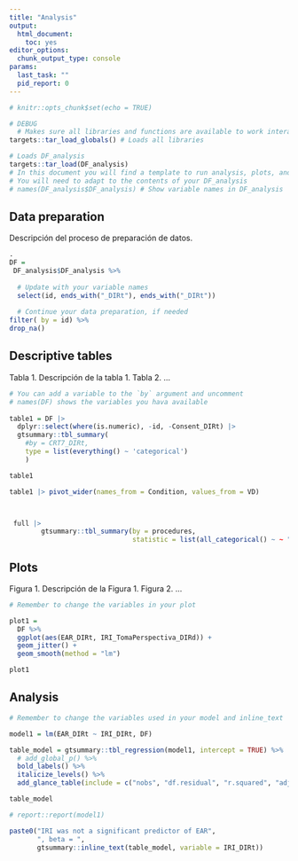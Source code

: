 ```yaml
---
title: "Analysis"
output: 
  html_document: 
    toc: yes
editor_options: 
  chunk_output_type: console
params:
  last_task: ""
  pid_report: 0
---
```


```r

# knitr::opts_chunk$set(echo = TRUE)

# DEBUG
  # Makes sure all libraries and functions are available to work interactivelly
targets::tar_load_globals() # Loads all libraries

# Loads DF_analysis
targets::tar_load(DF_analysis)
# In this document you will find a template to run analysis, plots, and tables
# You will need to adapt to the contents of your DF_analysis
# names(DF_analysis$DF_analysis) # Show variable names in DF_analysis

```

## Data preparation

Descripción del proceso de preparación de datos.

```r
.
DF =
 DF_analysis$DF_analysis %>% 
  
  # Update with your variable names
  select(id, ends_with("_DIRt"), ends_with("_DIRt"))
  
  # Continue your data preparation, if needed
filter( by = id) %>% 
drop_na()


```

## Descriptive tables

Tabla 1. Descripción de la tabla 1. Tabla 2. ...

```r

# You can add a variable to the `by` argument and uncomment
# names(DF) shows the variables you hava available
  
table1 = DF |>
  dplyr::select(where(is.numeric), -id, -Consent_DIRt) |> 
  gtsummary::tbl_summary(
    #by = CRT7_DIRt,
    type = list(everything() ~ 'categorical')
    )

table1

table1 |> pivot_wider(names_from = Condition, values_from = VD)



 full |> 
        gtsummary::tbl_summary(by = procedures,
                               statistic = list(all_categorical() ~ ~ "{mean} ({sd}) {n} ({p})"), missing = "ifany")

```

## Plots

Figura 1. Descripción de la Figura 1. Figura 2. ...

```r

# Remember to change the variables in your plot

plot1 =
  DF %>%
  ggplot(aes(EAR_DIRt, IRI_TomaPerspectiva_DIRd)) +
  geom_jitter() +
  geom_smooth(method = "lm")

plot1

```

## Analysis

```r

# Remember to change the variables used in your model and inline_text 

model1 = lm(EAR_DIRt ~ IRI_DIRt, DF)

table_model = gtsummary::tbl_regression(model1, intercept = TRUE) %>% 
  # add_global_p() %>%
  bold_labels() %>% 
  italicize_levels() %>% 
  add_glance_table(include = c("nobs", "df.residual", "r.squared", "adj.r.squared"))

table_model

# report::report(model1)

paste0("IRI was not a significant predictor of EAR", 
       ", beta = ", 
       gtsummary::inline_text(table_model, variable = IRI_DIRt))

```
